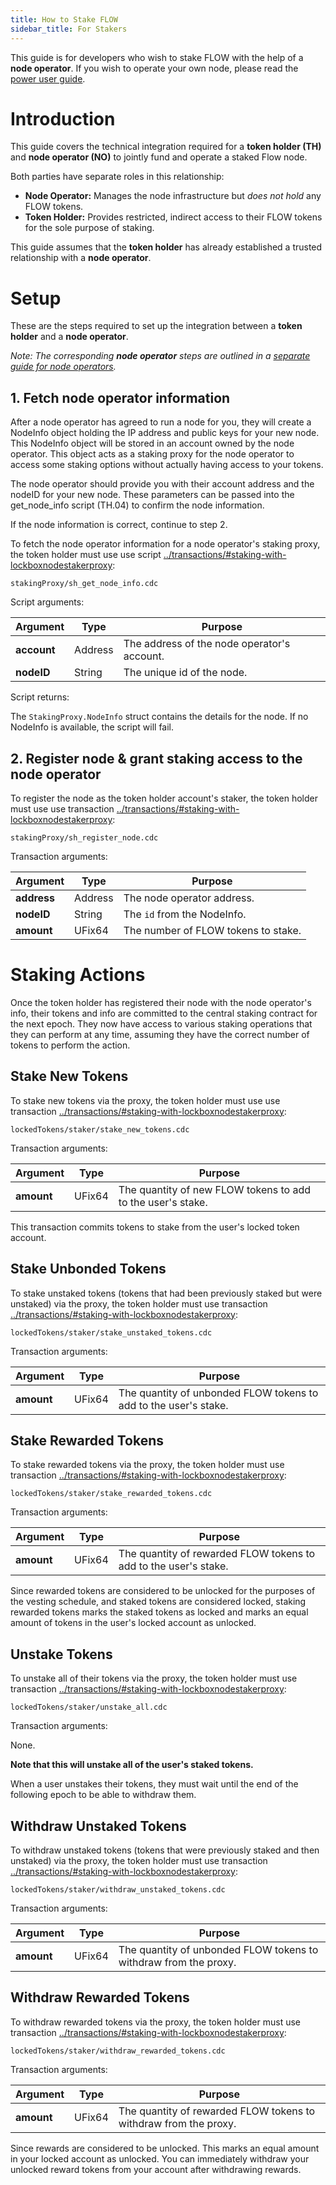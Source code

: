 ```yaml
---
title: How to Stake FLOW
sidebar_title: For Stakers
---
```


<Callout type="warning">

  This guide is for developers who wish to stake FLOW with the help of a **node operator**. 
  If you wish to operate your own node, please read the [power user guide](/token/staking2/power-users).

</Callout>

# Introduction

This guide covers the technical integration required for a **token holder (TH)** and **node operator (NO)** 
to jointly fund and operate a staked Flow node.

Both parties have separate roles in this relationship:

- **Node Operator:** Manages the node infrastructure but _does not hold_ any FLOW tokens.
- **Token Holder:** Provides restricted, indirect access to their FLOW tokens for the sole purpose of staking.

This guide assumes that the **token holder** has already established a 
trusted relationship with a **node operator**.

# Setup

These are the steps required to set up the integration between a **token holder** and a **node operator**.

_Note: The corresponding **node operator** steps are outlined in a 
[separate guide for node operators](/token/staking2/node-operators)._

## 1. Fetch node operator information
After a node operator has agreed to run a node for you, they will create a NodeInfo object holding the IP address and public keys for your new node. 
This NodeInfo object will be stored in an account owned by the node operator. This object acts as a staking proxy 
for the node operator to access some staking options without actually having access to your tokens.

The node operator should provide you with their account address and the nodeID for your new node. 
These parameters can be passed into the get_node_info script (TH.04) to confirm the node information.

If the node information is correct, continue to step 2.

To fetch the node operator information for a node operator's staking proxy, the token holder must use use script [../transactions/#staking-with-lockboxnodestakerproxy](TH.04):

`stakingProxy/sh_get_node_info.cdc`

Script arguments:

| Argument     | Type    | Purpose |
|--------------|---------|---------|
| **account**  | Address | The address of the node operator's account. |
| **nodeID**   | String  | The unique id of the node. |

Script returns:

The `StakingProxy.NodeInfo` struct contains the details for the node. If no NodeInfo is available, the script will fail.

## 2. Register node & grant staking access to the node operator

To register the node as the token holder account's staker, the token holder must use  use transaction [../transactions/#staking-with-lockboxnodestakerproxy](TH.05):

`stakingProxy/sh_register_node.cdc`

Transaction arguments:

| Argument    | Type    | Purpose |
|-------------|---------|---------|
| **address** | Address | The node operator address. |
| **nodeID**  | String  | The `id` from the NodeInfo. |
| **amount**  | UFix64  | The number of FLOW tokens to stake. |

# Staking Actions

Once the token holder has registered their node with the node operator's info, their tokens and info
are committed to the central staking contract for the next epoch. They now have access to 
various staking operations that they can perform at any time, assuming they have
the correct number of tokens to perform the action.

## Stake New Tokens

To stake new tokens via the proxy, the token holder must use use transaction [../transactions/#staking-with-lockboxnodestakerproxy](TH.06):

`lockedTokens/staker/stake_new_tokens.cdc`

Transaction arguments:

| Argument   | Type   | Purpose |
|------------|--------|---------|
| **amount** | UFix64 | The quantity of new FLOW tokens to add to the user's stake. |

This transaction commits tokens to stake from the user's locked token account.

## Stake Unbonded Tokens

To stake unstaked tokens (tokens that had been previously staked but were unstaked) via the proxy, 
the token holder must use transaction [../transactions/#staking-with-lockboxnodestakerproxy](TH.07):

`lockedTokens/staker/stake_unstaked_tokens.cdc`

Transaction arguments:

| Argument   | Type   | Purpose |
|------------|--------|---------|
| **amount** | UFix64 | The quantity of unbonded FLOW tokens to add to the user's stake. |

## Stake Rewarded Tokens

To stake rewarded tokens via the proxy, the token holder must use transaction [../transactions/#staking-with-lockboxnodestakerproxy](TH.08):

`lockedTokens/staker/stake_rewarded_tokens.cdc`

Transaction arguments:

| Argument   | Type   | Purpose |
|------------|--------|---------|
| **amount** | UFix64 | The quantity of rewarded FLOW tokens to add to the user's stake. |

Since rewarded tokens are considered to be unlocked for the purposes of the vesting schedule,
and staked tokens are considered locked, staking rewarded tokens marks the staked tokens as locked
and marks an equal amount of tokens in the user's locked account as unlocked.

## Unstake Tokens

To unstake all of their tokens via the proxy, the token holder must use transaction [../transactions/#staking-with-lockboxnodestakerproxy](TH.09):

`lockedTokens/staker/unstake_all.cdc`

Transaction arguments:

None.

**Note that this will unstake all of the user's staked tokens.**

When a user unstakes their tokens, they must wait until the end of the following epoch to be able to withdraw them.

## Withdraw Unstaked Tokens

To withdraw unstaked tokens (tokens that were previously staked and then unstaked) via the proxy, the token holder must use transaction [../transactions/#staking-with-lockboxnodestakerproxy](TH.10):

`lockedTokens/staker/withdraw_unstaked_tokens.cdc`

Transaction arguments:

| Argument   | Type   | Purpose |
|------------|--------|---------|
| **amount** | UFix64 | The quantity of unbonded FLOW tokens to withdraw from the proxy. |

## Withdraw Rewarded Tokens

To withdraw rewarded tokens via the proxy, the token holder must use transaction [../transactions/#staking-with-lockboxnodestakerproxy](TH.11):

`lockedTokens/staker/withdraw_rewarded_tokens.cdc`

Transaction arguments:

| Argument   | Type   | Purpose |
|------------|--------|---------|
| **amount** | UFix64 | The quantity of rewarded FLOW tokens to withdraw from the proxy. |

Since rewards are considered to be unlocked. This marks an equal amount in your locked account as unlocked.
You can immediately withdraw your unlocked reward tokens from your account after withdrawing rewards.
